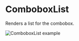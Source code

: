 # ComboboxList

Renders a list for the combobox.

![ComboboxList example](public/assets/overview-combobox-list.webp)